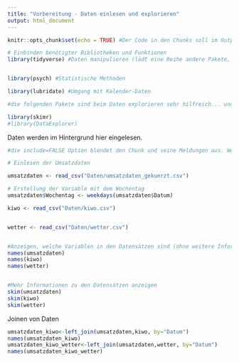 ```yaml
---
title: "Vorbereitung - Daten einlesen und explorieren"
output: html_document
---
```


```r
knitr::opts_chunk$set(echo = TRUE) #Der Code in den Chunks soll im Output stehen
```


```r

# Einbinden benötigter Bibliotheken und Funktionen
library(tidyverse) #Daten manipulieren (lädt eine Reihe andere Pakete, z.B. readr, dplyr, ggplot2) 


library(psych) #Statistische Methoden

library(lubridate) #Umgang mit Kalender-Daten

#die folgenden Pakete sind beim Daten explorieren sehr hilfreich... und vermutlich nicht vorinstalliert bei Euch

library(skimr)
#library(DataExplorer)

```


Daten werden im Hintergrund hier eingelesen.

```r
#die include=FALSE Option blendet den Chunk und seine Meldungen aus. Wenn Ihr genauer sehn wollt, was da passiert: Auf TRUE setzen

# Einlesen der Umsatzdaten

umsatzdaten <- read_csv("Daten/umsatzdaten_gekuerzt.csv")

# Erstellung der Variable mit dem Wochentag
umsatzdaten$Wochentag <- weekdays(umsatzdaten$Datum)

kiwo <- read_csv("Daten/kiwo.csv")


wetter <- read_csv("Daten/wetter.csv")



```

```r

#Anzeigen, welche Variablen in den Datensätzen sind (ohne weitere Information , nur Name) 
names(umsatzdaten) 
names(kiwo) 
names(wetter) 


#Mehr Informationen zu den Datensätzen anzeigen
skim(umsatzdaten)
skim(kiwo)
skim(wetter)

```


Joinen von Daten

```r


umsatzdaten_kiwo<-left_join(umsatzdaten,kiwo, by="Datum")
names(umsatzdaten_kiwo)
umsatzdaten_kiwo_wetter<-left_join(umsatzdaten,wetter, by="Datum")
names(umsatzdaten_kiwo_wetter)
```


